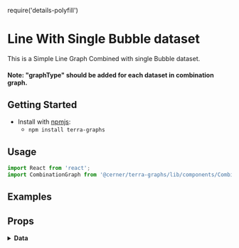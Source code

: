 require('details-polyfill')

# Line With Single Bubble dataset
This is a Simple Line Graph Combined with single Bubble dataset.

#### Note: "graphType" should be added for each dataset in combination graph.

## Getting Started

- Install with [npmjs](https://www.npmjs.com):
  - `npm install terra-graphs`

## Usage
```jsx
import React from 'react';
import CombinationGraph from '@cerner/terra-graphs/lib/components/Combination/CombinationGraph';
```
## Examples
<CombinationGraph />

## Props
<PropsTable />

<details>
<summary style={{fontSize: 24 }}>
<b>Data</b>
</summary>

### Graph Config object
<GraphConfig />

### Data object
<DataObject />
</details>
